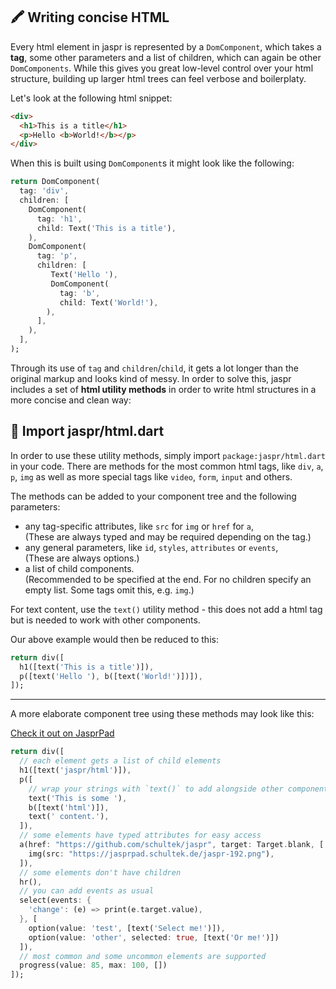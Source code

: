 ## 🖍 Writing concise HTML

Every html element in jaspr is represented by a `DomComponent`, which takes a **tag**, some other parameters and a list of children, which can again be other `DomComponents`. While this gives you great low-level control over your html structure, building up larger html trees can feel verbose and boilerplaty.

Let's look at the following html snippet:

```html
<div>
  <h1>This is a title</h1>
  <p>Hello <b>World!</b></p>
</div>
```

When this is built using `DomComponent`s it might look like the following:

```dart
return DomComponent(
  tag: 'div',
  children: [
    DomComponent(
      tag: 'h1', 
      child: Text('This is a title'),
    ),
    DomComponent(
      tag: 'p',
      children: [
         Text('Hello '),
         DomComponent(
           tag: 'b',
           child: Text('World!'),
        ),
      ],
    ),
  ],
);
```

Through its use of `tag` and `children`/`child`, it gets a lot longer than the original markup and looks kind of messy. In order to solve this, jaspr includes a set of **html utility methods** in order to write html structures in a more concise and clean way:

## 🎁 Import jaspr/html.dart

In order to use these utility methods, simply import `package:jaspr/html.dart` in your code. There are methods for the most common html tags, like `div`, `a`, `p`, `img` as well as more special tags like `video`, `form`, `input` and others.

The methods can be added to your component tree and the following parameters:

- any tag-specific attributes, like `src` for `img` or `href` for `a`,  
  (These are always typed and may be required depending on the tag.)
- any general parameters, like `id`, `styles`, `attributes` or `events`,  
  (These are always options.)
- a list of child components.  
  (Recommended to be specified at the end. For no children specify an empty list. Some tags omit this, e.g. `img`.)

For text content, use the `text()` utility method - this does not add a html tag but is needed to work with other components.

Our above example would then be reduced to this:

```dart
return div([
  h1([text('This is a title')]),
  p([text('Hello '), b([text('World!')])]),
]);
```

---

A more elaborate component tree using these methods may look like this:

[Check it out on JasprPad](https://jasprpad.schultek.de/?sample=html)

```dart
return div([
  // each element gets a list of child elements
  h1([text('jaspr/html')]),
  p([
    // wrap your strings with `text()` to add alongside other components
    text('This is some '),
    b([text('html')]),
    text(' content.'),
  ]),
  // some elements have typed attributes for easy access
  a(href: "https://github.com/schultek/jaspr", target: Target.blank, [
    img(src: "https://jasprpad.schultek.de/jaspr-192.png"),
  ]),
  // some elements don't have children
  hr(),
  // you can add events as usual
  select(events: {
    'change': (e) => print(e.target.value),
  }, [
    option(value: 'test', [text('Select me!')]),
    option(value: 'other', selected: true, [text('Or me!')])
  ]),
  // most common and some uncommon elements are supported
  progress(value: 85, max: 100, [])
]);
```